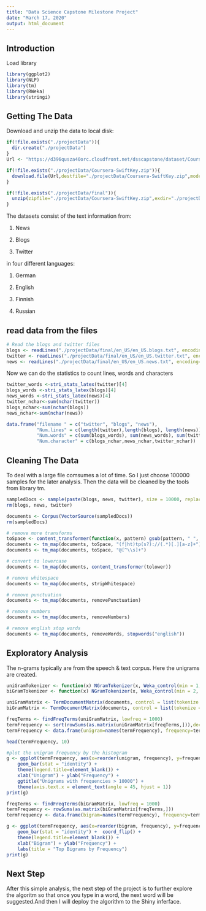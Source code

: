 ---
title: "Data Science Capstone Milestone Project"
date: "March 17, 2020"
output: html_document
---

## Introduction
Load library
```{r library,message=FALSE,warning=FALSE}
library(ggplot2)
library(NLP)
library(tm)
library(RWeka)
library(stringi)
```


## Getting The Data
Download and unzip the data to local disk:

```{r}
if(!file.exists("./projectData")){
  dir.create("./projectData")
}
Url <- "https://d396qusza40orc.cloudfront.net/dsscapstone/dataset/Coursera-SwiftKey.zip"

if(!file.exists("./projectData/Coursera-SwiftKey.zip")){
  download.file(Url,destfile="./projectData/Coursera-SwiftKey.zip",mode = "wb")
}

if(!file.exists("./projectData/final")){
  unzip(zipfile="./projectData/Coursera-SwiftKey.zip",exdir="./projectData")
}
```

The datasets consist of the text information from:

1. News

2. Blogs

3. Twitter

in four different languages:

1. German

2. English

3. Finnish

4. Russian

## read data from the files

```{r warning=FALSE}
# Read the blogs and twitter files
blogs <- readLines("./projectData/final/en_US/en_US.blogs.txt", encoding="UTF-8", skipNul = TRUE)
twitter <- readLines("./projectData/final/en_US/en_US.twitter.txt", encoding="UTF-8", skipNul = TRUE)
news <- readLines("./projectData/final/en_US/en_US.news.txt", encoding="UTF-8", skipNul = TRUE)
```

Now we can do the statistics to count lines, words and characters

```{r}
twitter_words <-stri_stats_latex(twitter)[4]
blogs_words <-stri_stats_latex(blogs)[4]
news_words <-stri_stats_latex(news)[4]
twitter_nchar<-sum(nchar(twitter))
blogs_nchar<-sum(nchar(blogs))
news_nchar<-sum(nchar(news))

data.frame("filename " = c("twitter", "blogs", "news"),
           "Num.lines" = c(length(twitter),length(blogs), length(news)),
           "Num.words" = c(sum(blogs_words), sum(news_words), sum(twitter_words)),
           "Num.character" = c(blogs_nchar,news_nchar,twitter_nchar))
```

## Cleaning The Data

To deal with a large file comsumes a lot of time. So I just choose 100000 samples for the later analysis. Then the data will be cleaned by the tools from library tm. 

```{r warning=FALSE}
sampledDocs <- sample(paste(blogs, news, twitter), size = 10000, replace = TRUE)
rm(blogs, news, twitter)

documents <- Corpus(VectorSource(sampledDocs))
rm(sampledDocs)

# remove more transforms
toSpace <- content_transformer(function(x, pattern) gsub(pattern, " ", x))
documents <- tm_map(documents, toSpace, "(f|ht)tp(s?)://(.*)[.][a-z]+")
documents <- tm_map(documents, toSpace, "@[^\\s]+")

# convert to lowercase
documents <- tm_map(documents, content_transformer(tolower))

# remove whitespace
documents <- tm_map(documents, stripWhitespace)

# remove punctuation
documents <- tm_map(documents, removePunctuation)

# remove numbers
documents <- tm_map(documents, removeNumbers)

# remove english stop words
documents <- tm_map(documents, removeWords, stopwords("english"))
```

## Exploratory Analysis
The n-grams typically are from the speech & text corpus. Here the unigrams are created. 

```{r warning=FALSE}

uniGramTokenizer <- function(x) NGramTokenizer(x, Weka_control(min = 1, max = 1))
biGramTokenizer <- function(x) NGramTokenizer(x, Weka_control(min = 2, max = 2))

uniGramMatrix <- TermDocumentMatrix(documents, control = list(tokenize = uniGramTokenizer))
biGramMatrix <- TermDocumentMatrix(documents, control = list(tokenize = biGramTokenizer))

freqTerms <- findFreqTerms(uniGramMatrix, lowfreq = 1000)
termFrequency <- sort(rowSums(as.matrix(uniGramMatrix[freqTerms,])),decreasing = TRUE)
termFrequency <- data.frame(unigram=names(termFrequency), frequency=termFrequency)

head(termFrequency, 10)

#plot the unigram frequency by the histogram
g <- ggplot(termFrequency, aes(x=reorder(unigram, frequency), y=frequency)) +
    geom_bar(stat = "identity") + 
    theme(legend.title=element_blank()) +
    xlab("Unigram") + ylab("Frequency") +
    ggtitle("Unigrams with frequencies > 10000") +
    theme(axis.text.x = element_text(angle = 45, hjust = 1))
print(g)

freqTerms <- findFreqTerms(biGramMatrix, lowfreq = 1000)
termFrequency <- rowSums(as.matrix(biGramMatrix[freqTerms,]))
termFrequency <- data.frame(bigram=names(termFrequency), frequency=termFrequency)

g <- ggplot(termFrequency, aes(x=reorder(bigram, frequency), y=frequency)) +
    geom_bar(stat = "identity") +  coord_flip() +
    theme(legend.title=element_blank()) +
    xlab("Bigram") + ylab("Frequency") +
    labs(title = "Top Bigrams by Frequency")
print(g)
```

## Next Step

After this simple analysis, the next step of the project is to further explore the algoritm so that once you type in a word, the next word will be suggested.And then I will deploy the algorithm to the Shiny inferface.   

